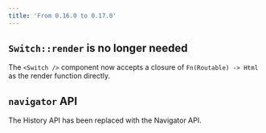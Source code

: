 ```yaml
---
title: 'From 0.16.0 to 0.17.0'
---
```


## `Switch::render` is no longer needed

The `<Switch />` component now accepts a closure of `Fn(Routable) -> Html` as
the render function directly.

## `navigator` API

The History API has been replaced with the Navigator API.
